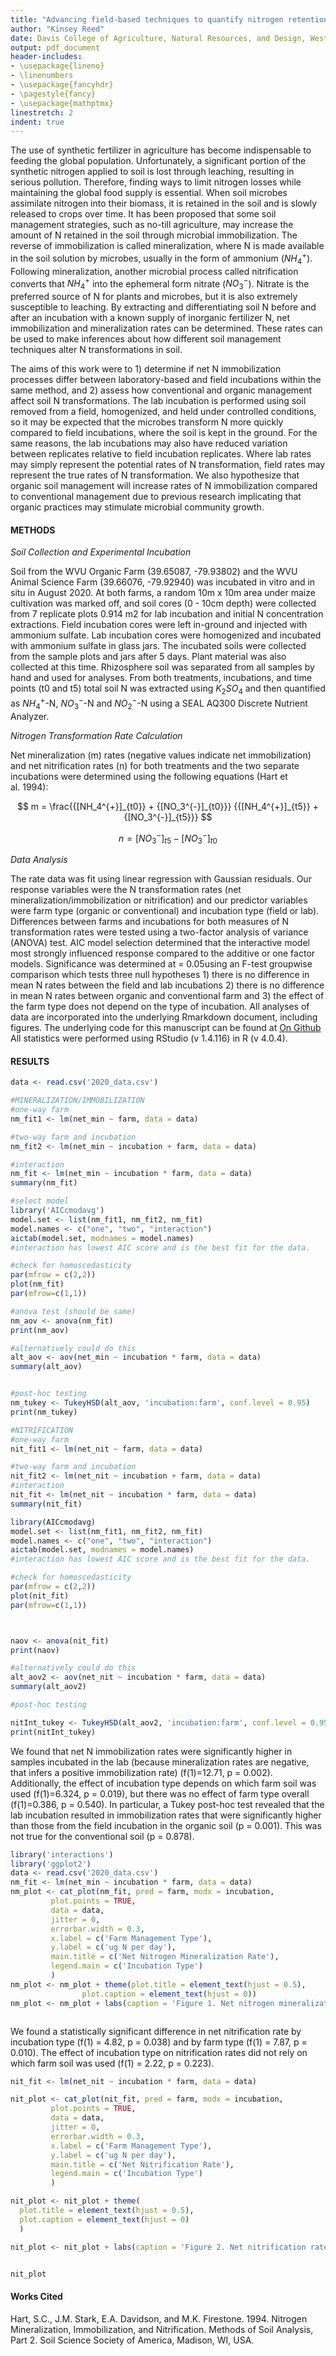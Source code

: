 ```yaml
---
title: "Advancing field-based techniques to quantify nitrogen retention in agricultural soils"
author: "Kinsey Reed"
date: Davis College of Agriculture, Natural Resources, and Design, West Virginia University, Morgantown, WV
output: pdf_document
header-includes:
- \usepackage{lineno}
- \linenumbers
- \usepackage{fancyhdr}
- \pagestyle{fancy}
- \usepackage{mathptmx}
linestretch: 2
indent: true
---
```

\newpage

  The use of synthetic fertilizer in agriculture has become indispensable to feeding the global population. Unfortunately, a significant portion of the synthetic nitrogen applied to soil is lost through leaching, resulting in serious pollution. Therefore, finding ways to limit nitrogen losses while maintaining the global food supply is essential. When soil microbes assimilate nitrogen into their biomass, it is retained in the soil and is slowly released to crops over time. It has been proposed that some soil management strategies, such as no-till agriculture, may increase the amount of N retained in the soil through microbial immobilization. The reverse of immobilization is called mineralization, where N is made available in the soil solution by microbes, usually in the form of ammonium ($NH_4^+$). Following mineralization, another microbial process called nitrification converts that $NH_4^+$ into the ephemeral form nitrate ($NO_3^-$). Nitrate is the preferred source of N for plants and microbes, but it is also extremely susceptible to leaching. By extracting and differentiating soil N before and after an incubation with a known supply of inorganic fertilizer N, net immobilization and mineralization rates can be determined. These rates can be used to make inferences about how different soil management techniques alter N transformations in soil. 
  
  The aims of this work were to 1) determine if net N immobilization processes differ between laboratory-based and field incubations within the same method, and 2) assess how conventional and organic management affect soil N transformations.  The lab incubation is performed using soil removed from a field, homogenized, and held under controlled conditions, so it may be expected that the microbes transform N more quickly compared to field incubations, where the soil is kept in the ground. For the same reasons, the lab incubations may also have reduced variation between replicates relative to field incubation replicates. Where lab rates may simply represent the potential rates of N transformation, field rates may represent the true rates of N transformation. We also hypothesize that organic soil management will increase rates of N immobilization compared to conventional management due to previous research implicating that organic practices may stimulate microbial community growth.



#### METHODS


*Soil Collection and Experimental Incubation*


   Soil from the WVU Organic Farm (39.65087, -79.93802) and the WVU Animal Science Farm (39.66076, -79.92940) was incubated in vitro and in situ in August 2020. At both farms, a random 10m x 10m area under maize cultivation was marked off, and soil cores (0 - 10cm depth) were collected from 7 replicate plots 0.914 m2 for lab incubation and initial N concentration extractions. Field incubation cores were left in-ground and injected with ammonium sulfate. Lab incubation cores were homogenized and incubated with ammonium sulfate in glass jars. The incubated soils were collected from the sample plots and jars after 5 days. Plant material was also collected at this time. Rhizosphere soil was separated from all samples by hand and used for analyses. From both treatments, incubations, and time points (t0 and t5) total soil N was extracted using $K_2SO_4$ and then quantified as $NH_4^+$-N, $NO_3^-$-N and $NO_2^-$-N using a SEAL AQ300 Discrete Nutrient Analyzer. 


*Nitrogen Transformation Rate Calculation*


Net mineralization (m) rates (negative values indicate net immobilization) and net nitrification rates (n) for both treatments and the two separate incubations were determined using the following equations (Hart et al. 1994):

$$ m = \frac{{[NH_4^{+}]_{t0}} + {[NO_3^{-}]_{t0}}} {{[NH_4^{+}]_{t5}} + {[NO_3^{-}]_{t5}}} $$

$$n =[NO_3^-]_{t5} - [NO_3^-]_{t0}$$


*Data Analysis*


 The rate data was fit using linear regression with Gaussian residuals. Our response variables were the N transformation rates (net mineralization/immobilization or nitrification) and our predictor variables were farm type (organic or conventional) and incubation type (field or lab). Differences between farms and incubations for both measures of N transformation rates were tested using a two-factor analysis of variance (ANOVA) test. AIC model selection determined that the interactive model most strongly influenced response compared to the additive or one factor models. Significance was determined at = 0.05using an F-test groupwise comparison which tests three null hypotheses 1) there is no difference in mean N rates between the field and lab incubations 2) there is no difference in mean N rates between organic and conventional farm and 3) the effect of the farm type does not depend on the type of incubation. All analyses of data are incorporated into the underlying Rmarkdown document, including figures. The underlying code for this manuscript can be found at [On Github](https://github.com/kinseyreed/WMAN633/blob/a7218636b3a67503cbbfdafb9af048d404cca4a3/project/nrate_code.Rmd) All statistics were performed using RStudio (v 1.4.116) in R (v 4.0.4).


#### RESULTS

```r
data <- read.csv('2020_data.csv')

#MINERALIZATION/IMMOBILIZATION
#one-way farm
nm_fit1 <- lm(net_min ~ farm, data = data)

#two-way farm and incubation
nm_fit2 <- lm(net_min ~ incubation + farm, data = data)

#interaction
nm_fit <- lm(net_min ~ incubation * farm, data = data)
summary(nm_fit)

#select model
library('AICcmodavg')
model.set <- list(nm_fit1, nm_fit2, nm_fit)
model.names <- c("one", "two", "interaction")
aictab(model.set, modnames = model.names)
#interaction has lowest AIC score and is the best fit for the data.

#check for homoscedasticity
par(mfrow = c(2,2))
plot(nm_fit)
par(mfrow=c(1,1))

#anova test (should be same)
nm_aov <- anova(nm_fit)
print(nm_aov)

#alternatively could do this
alt_aov <- aov(net_min ~ incubation * farm, data = data)
summary(alt_aov)


#post-hoc testing
nm_tukey <- TukeyHSD(alt_aov, 'incubation:farm', conf.level = 0.95)
print(nm_tukey)

#NITRIFICATION
#one-way farm
nit_fit1 <- lm(net_nit ~ farm, data = data)

#two-way farm and incubation
nit_fit2 <- lm(net_nit ~ incubation + farm, data = data)
#interaction
nit_fit <- lm(net_nit ~ incubation * farm, data = data)
summary(nit_fit)

library(AICcmodavg)
model.set <- list(nm_fit1, nm_fit2, nm_fit)
model.names <- c("one", "two", "interaction")
aictab(model.set, modnames = model.names)
#interaction has lowest AIC score and is the best fit for the data.

#check for homoscedasticity
par(mfrow = c(2,2))
plot(nit_fit)
par(mfrow=c(1,1))



naov <- anova(nit_fit)
print(naov)

#alternatively could do this
alt_aov2 <- aov(net_nit ~ incubation * farm, data = data)
summary(alt_aov2)

#post-hoc testing

nitInt_tukey <- TukeyHSD(alt_aov2, 'incubation:farm', conf.level = 0.95)
print(nitInt_tukey)

```

We found that net N immobilization rates were significantly higher in samples incubated in the lab (because mineralization rates are negative, that infers a positive immobilization rate) (f(1)=12.71, p = 0.002). Additionally, the effect of incubation type depends on which farm soil was used (f(1)=6.324, p = 0.019), but there was no effect of farm type overall (f(1)=0.386, p = 0.540). In particular, a Tukey post-hoc test revealed that the lab incubation resulted in immobilization rates that were significantly higher than those from the field incubation in the organic soil (p = 0.001). This was not true for the conventional soil (p = 0.878). 



```r
library('interactions')
library('ggplot2')
data <- read.csv('2020_data.csv')
nm_fit <- lm(net_min ~ incubation * farm, data = data)
nm_plot <- cat_plot(nm_fit, pred = farm, modx = incubation, 
         plot.points = TRUE, 
         data = data, 
         jitter = 0,
         errorbar.width = 0.3,
         x.label = c('Farm Management Type'),
         y.label = c('ug N per day'),
         main.title = c('Net Nitrogen Mineralization Rate'),
         legend.main = c('Incubation Type')
         )
nm_plot <- nm_plot + theme(plot.title = element_text(hjust = 0.5),
                plot.caption = element_text(hjust = 0))
nm_plot <- nm_plot + labs(caption = 'Figure 1. Net nitrogen mineralization and immobilization rates (ug N per day) by farm type (conventional or organic) and incubation type (lab or field).')



```




We found a statistically significant difference in net nitrification rate by incubation type (f(1) = 4.82, p = 0.038) and by farm type (f(1) = 7.87, p = 0.010). The effect of incubation type on nitrification rates did not rely on which farm soil was used (f(1) = 2.22, p = 0.223). 



```r
nit_fit <- lm(net_nit ~ incubation * farm, data = data)

nit_plot <- cat_plot(nit_fit, pred = farm, modx = incubation, 
         plot.points = TRUE, 
         data = data, 
         jitter = 0,
         errorbar.width = 0.3,
         x.label = c('Farm Management Type'),
         y.label = c('ug N per day'),
         main.title = c('Net Nitrification Rate'),
         legend.main = c('Incubation Type')
         )

nit_plot <- nit_plot + theme(
  plot.title = element_text(hjust = 0.5),
  plot.caption = element_text(hjust = 0)
  )

nit_plot <- nit_plot + labs(caption = 'Figure 2. Net nitrification rates (ug N per day) by farm type (conventional or organic) and incubation type (lab or field).')


nit_plot
```
     
     

#### Works Cited

Hart, S.C., J.M. Stark, E.A. Davidson, and M.K. Firestone. 1994. Nitrogen Mineralization, Immobilization, and Nitrification. Methods of Soil Analysis, Part 2. Soil Science Society of America, Madison, WI, USA.
